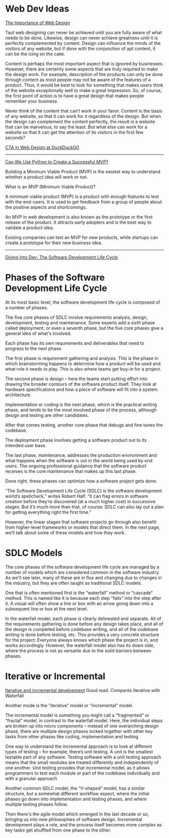 # Web Dev Ideas

[The Importance of Web Design](https://readwrite.com/2021/10/06/the-importance-of-web-design/)

Taut web designing can never be achieved until you are fully aware of what needs to be done. Likewise, design can never achieve greatness until it is perfectly complemented by content. Design can influence the minds of the visitors of any website, but if done with the conjunction of apt content, it can be the icing on the cake.

Content is perhaps the most important aspect that is ignored by businesses. However, there are certainly some aspects that are truly required to make the design work. For example, description of the products can only be done through content as most people may not be aware of the features of a product. Thus, it would be best to look for something that makes users think of the website exceptionally well to make a great impression. So, of course, the first point of action is to have a great design that makes people remember your business.

Never think of the content that can’t work in your favor. Content is the basis of any website, so that it can work for it regardless of the design. But when the design can complement the content perfectly, the result is a website that can be marvelous, to say the least. But what else can work for a website so that it can get the attention of its visitors in the first few seconds?

[CTA in Web Design at DuckDuckG0](https://duckduckgo.com/?q=cta+in+web+design&t=osx&ia=web)

---

[Can We Use Python to Create a Successful MVP?](https://www.techopedia.com/can-we-use-python-to-create-a-successful-mvp/2/34614)

Building a Minimum Viable Product (MVP) is the easiest way to understand whether a product idea will work or not.

What is an MVP (Minimum Viable Product)?

A minimum viable product (MVP) is a product with enough features to test with the end-users. It is used to get feedback from a group of people about the positive aspects and shortcomings.

An MVP in web development is also known as the prototype or the first release of the product. It attracts early adopters and is the best way to validate a product idea.

Existing companies can test an MVP for new products, while startups can create a prototype for their new business idea.

---

[Diving Into Dev: The Software Development Life Cycle](https://www.techopedia.com/6/33681/diving-into-dev-the-software-development-life-cycle)

# Phases of the Software Development Life Cycle

At its most basic level, the software development life cycle is composed of a number of phases.

The five core phases of SDLC involve requirements analysis, design, development, testing and maintenance. Some experts add a sixth phase called deployment, or even a seventh phase, but the five core phases give a general idea of what's involved.

Each phase has its own requirements and deliverables that need to progress to the next phase.

The first phase is requirement gathering and analysis. This is the phase in which brainstorming happens to determine how a product will be used and what role it needs to play. This is also where teams get buy-in for a project.

The second phase is design – here the teams start putting effort into drawing the broader contours of the software product itself. They look at hardware specifications and how a piece of software will fit into a system architecture.

Implementation or coding is the next phase, which is the practical writing phase, and tends to be the most involved phase of the process, although design and testing are other candidates.

After that comes testing, another core phase that debugs and fine tunes the codebase.

The deployment phase involves getting a software product out to its intended user base.

The last phase, maintenance, addresses the production environment and what happens when the software is out in the world being used by end users. The ongoing professional guidance that the software product receives is the core maintenance that makes up this last phase.

Done right, these phases can optimize how a software project gets done.

“The Software Development Life Cycle (SDLC) is the software development world’s spellcheck,” writes Robert Half. “It can flag errors in software creation before they’re discovered (at a much higher cost) in successive stages. But it’s much more than that, of course: SDLC can also lay out a plan for getting everything right the first time.”

However, the linear stages that software projects go through also benefit from higher-level frameworks or models that direct them. In the next page, we’ll talk about some of these models and how they work.

# SDLC Models

The core phases of the software development life cycle are managed by a number of models which are considered common in the software industry. As we'll see later, many of these are in flux and changing due to changes in the industry, but they are often taught as traditional SDLC models.

One that is often mentioned first is the “waterfall” method or “cascade” method. This is named like it is because each step “falls” into the step after it. A visual will often show a line or box with an arrow going down into a subsequent line or box at the next level.

In the waterfall model, each phase is clearly delineated and separate. All of the requirements gathering is done before any design takes place, and all of the design is completed before codebase writing, and all of the codebase writing is done before testing, etc. This provides a very concrete structure for the project: Everyone always knows which phase the project is in, and works accordingly. However, the waterfall model also has its down side, where the process is not as versatile due to the solid barriers between phases.

# Iterative or Incremental

[Iterative and incremental development](https://en.wikipedia.org/w/index.php?title=Iterative_and_incremental_development) Good read. Compares Iterative with Waterfall

Another mode is the “iterative” model or “incremental” model.

The incremental model is something you might call a “fragmented” or “fractal” model, in contrast to the waterfall model. Here, the individual steps are broken up into micro components – instead of one overarching design phase, there are multiple design phases locked together with other key tasks from other phases like coding, implementation and testing.

One way to understand the incremental approach is to look at different types of testing – for example, there’s unit testing. A unit is the smallest testable part of any software. Testing software with a unit testing approach means that the small modules are treated differently and independently of one another. Unit testing provides that incremental model, as it allows programmers to test each module or part of the codebase individually and with a granular approach

Another common SDLC model, the “V-shaped” model, has a similar structure, but a somewhat different workflow aspect, where the initial phases go down into implementation and testing phases, and where multiple testing phases follow.

Then there's the agile model which emerged in the last decade or so, bringing us into new philosophies of software design. Incremental development plays a role, and the process itself becomes more complex as key tasks get shuffled from one phase to the other.


